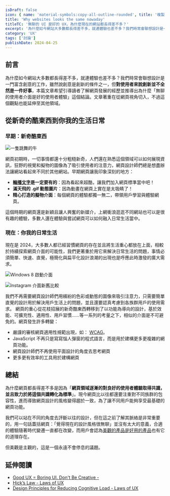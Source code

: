 ```yaml
---
isDraft: false
icon: { name: 'material-symbols:copy-all-outline-rounded', title: '複製貼上符號' }
title: 'Why websites looks the same nowaday'
titleTC: '無聊的 UI 是好的 UX，為什麼現在的網站都長得差不多？'
excerpt: '為什麼如今網站大多數都長得差不多，就連體驗也差不多？我們時常會聯想設計是一門富含創意的工作，雖然說創意是創新的條件之一，但對使用者來說創新並不全然是一件好事。本篇文章希望引導讀者了解網頁發展的經歷並推導出為什麼「無聊的使用者介面是好的使用者體驗」這個結論。'
category: 'UX'
tags: ['討論']
publishDate: 2024-04-25
---
```


## 前言

為什麼如今網站大多數都長得差不多，就連體驗也差不多？我們時常會聯想設計是一門富含創意的工作，雖然說創意是創新的條件之一，但**對使用者來說創新並不全然是一件好事**，本篇文章希望引導讀者了解網頁發展的經歷並推導出為什麼「無聊的使用者介面是好的使用者體驗」這個結論。文章著重在從網頁視角切入，不過這個觀點也能延伸至其他領域。

## 從新奇的酷東西到你我的生活日常

### 早期：新奇酷東西

![一隻跳舞的牛](./cow.gif)

網頁初期時，一切事情都還十分粗糙新奇，人們還在熟悉這個領域可以如何展現資訊，狂野的視覺和擬物的圖像為了吸引使用者的注意力，網頁設計師們總是想盡辦法讓網站看起來不同於其他網站。早期網頁讓我印象深刻的地方：

- **[輪播文字](https://developer.mozilla.org/en-US/docs/Web/HTML/Element/marquee)是一定要有的**：因為看起來超酷，讓我們加入網頁標準當中吧！
- **滿天飛的 .gif 動態圖片**：因為動畫在網頁上實在是太吸睛了！
- **精心打造的擬物介面**：每個網頁的體驗都獨一無二，帶領用戶學習與體驗網頁。

這個時期的網頁還是新穎且讓人興奮的新媒介，上網衝浪逛逛不同網站也可以是很有趣的體驗，多數人還在體驗與嘗試網頁可以如何融入日常生活當中。

### 現在：你我的日常生活

現在是 2024，大多數人都已經習慣網頁的存在並且將生活重心都放在上面，相較於持續探索網頁介面的可能性，我們更著重於用它來解決日常生活的問題，事情必須簡單、快速、直覺，極簡化與扁平化設計浪潮的出現也是呼應此時激發的廣大需求。

![Windows 8 啟動介面](./win-8.webp 'Windows 8 扁平化設計風格')

![Instagram 介面新舊比較](./instagram.webp 'Instagram 介面新舊比較，圖片來源： Fonts in Use、Instagram 首頁 ')

我們不再需要網頁設計師們用繽紛的色彩或動態的圖像來吸引注意力，只需要簡單直覺的設計用於解決用戶生活上的問題，並且還要認真考慮到各族群用戶的使用需求。
網頁的重心從花枝招展的新奇酷東西轉移到了以功能為導向的設計，基於效能、可擴充性、適用性、用戶習慣……等一系列的考量之下，相似的介面是不可避免的。網頁發生許多轉變：

- 嚴謹的審核網頁適用性規範出現，如： [WCAG](https://en.wikipedia.org/wiki/Web_Content_Accessibility_Guidelines)。
- JavaScript 不再只是寫寫惱人彈窗的程式語言，而是用於建構更多更複雜的網頁功能。
- 網頁設計師們不再使用平面設計的角度去思考網頁
- 更多更有效率的工具用於建構網頁

## 總結

為什麼網頁都長得差不多是因為「**網頁領域逐漸的對良好的使用者體驗取得共識，並且致力於將這個共識轉化為標準**」。現今網頁比以往都還要注重對不同族群的包容性，進而導致網頁設計的風格變得趨於一致，為了讓不同用戶能夠享受最基礎的網頁功能。

我們可以站在不同的角度去評斷以往的設計，但在這之前了解其脈絡是非常重要的，用一句話蓋括網頁：「覺得現在的設計風格很無聊」並沒有太大的意義，合適的體驗隨著時代變遷一直都在改變，而用戶會認為[美觀的產品是好用的產品](https://lawsofux.com/aesthetic-usability-effect/)也有它的道理存在。

但美觀是主觀的，這是一個永遠不會停息的議題。

## 延伸閱讀

- [Good UX = Boring UI. Don't Be Creative - <uxenginner/>](https://uxengineer.com/blog/good-ux-boring-ui)
- [Hick’s Law - Laws of UX](https://lawsofux.com/hicks-law/)
- [Design Principles for Reducing Cognitive Load - Laws of UX](https://lawsofux.com/articles/2015/design-principles-for-reducing-cognitive-load/)
